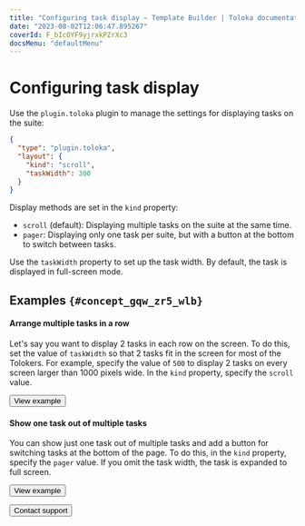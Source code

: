 ```yaml
---
title: "Configuring task display — Template Builder | Toloka documentation"
date: "2023-08-02T12:06:47.895267"
coverId: F_bIcOYF9yjrxkPZrXc3
docsMenu: "defaultMenu"
---
```


# Configuring task display

Use the `plugin.toloka` plugin to manage the settings for displaying tasks on the suite:

```json
{
  "type": "plugin.toloka",
  "layout": {
    "kind": "scroll",
    "taskWidth": 300
  }
}
```

Display methods are set in the `kind` property:

- `scroll` (default): Displaying multiple tasks on the suite at the same time.
- `pager`: Displaying only one task per suite, but with a button at the bottom to switch between tasks.

Use the `taskWidth` property to set up the task width. By default, the task is displayed in full-screen mode.

## Examples `{#concept_gqw_zr5_wlb}`

#### Arrange multiple tasks in a row

Let's say you want to display 2 tasks in each row on the screen. To do this, set the value of `taskWidth` so that 2 tasks fit in the screen for most of the Tolokers. For example, specify the value of `500` to display 2 tasks on every screen larger than 1000 pixels wide. In the `kind` property, specify the `scroll` value.

<Button themeColor="light" view="default" size="l" type="link" url="https://ya.cc/t/XE6YjRFh3ttCWx">View example</Button>

#### Show one task out of multiple tasks

You can show just one task out of multiple tasks and add a button for switching tasks at the bottom of the page. To do this, in the `kind` property, specify the `pager` value. If you omit the task width, the task is expanded to full screen.

<Button themeColor="light" view="default" size="l" type="link" url="https://ya.cc/t/XE6YjRFh3ttCWx">View example</Button>

<p></p>

<Button themeColor="light" view="default" size="l" type="link" url="/docs/guide/troubleshooting/support?form-source=template-builder-operations-set-plugin-toloka">Contact support</Button>
